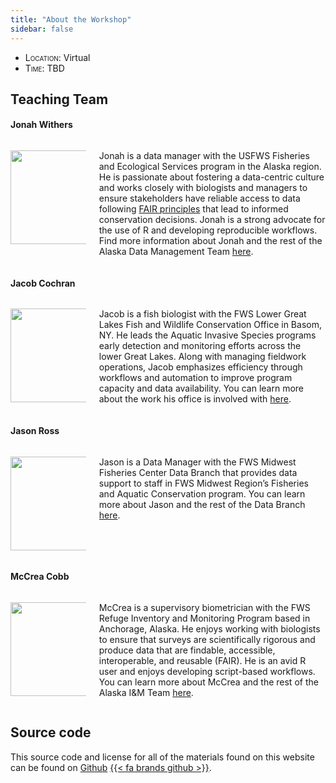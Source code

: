 ```yaml
---
title: "About the Workshop"
sidebar: false
---
```


- [Location:]{.smallcaps} Virtual
- [Time:]{.smallcaps} TBD


## Teaching Team

#### Jonah Withers
 
::: columns
 
::: {.column width="25%"}
 
![](assets/images/jonah.png){fig-alt="Photo of Jonah Withers." width=150}
:::
 
::: {.column width="75%"}

Jonah is a data manager with the USFWS Fisheries and Ecological Services program in the Alaska region. He is passionate about fostering a data-centric culture and works closely with biologists and managers to ensure stakeholders have reliable access to data following [FAIR principles](https://www.go-fair.org/fair-principles/) that lead to informed conservation decisions. Jonah is a strong advocate for the use of R and developing reproducible workflows. Find more information about Jonah and the rest of the Alaska Data Management Team [here](https://doimspp.sharepoint.com/sites/fws-FF07S00000-data/SitePages/Alaska-Region-Data-Management.aspx).

:::

:::

#### Jacob Cochran

::: columns

::: {.column width="25%"}

![](assets/images/jacob.png){fig-alt="Photo of Jacob Cochran." width=150} 

:::

::: {.column width="75%"}

Jacob is a fish biologist with the FWS Lower Great Lakes Fish and Wildlife Conservation Office in Basom, NY. He leads the Aquatic Invasive Species programs early detection and monitoring efforts across the lower Great Lakes. Along with managing fieldwork operations, Jacob emphasizes efficiency through workflows and automation to improve program capacity and data availability. You can learn more about the work his office is involved with [here](https://www.fws.gov/office/lower-great-lakes-fish-and-wildlife-conservation/about-us).

:::

:::

#### Jason Ross

::: columns

::: {.column width="25%"}

![](assets/images/jason.png){fig-alt="Photo of Jason Ross." width=150} 

:::

::: {.column width="75%"}

Jason is a Data Manager with the FWS Midwest Fisheries Center Data Branch that provides data support to staff in FWS Midwest Region’s Fisheries and Aquatic Conservation program. You can learn more about Jason and the rest of the Data Branch [here](https://doimspp.sharepoint.com/sites/doi-R3FACdata/SitePages/Staff-Biographies.aspx?CT=1736981247035&OR=OWA-NTB-Mail&CID=6a716ac7-9010-6927-9185-fdeb54e2e0dd).

:::

:::

#### McCrea Cobb

::: columns

::: {.column width="25%"}

![](assets/images/mccrea.png){fig-alt="Photo of McCrea Cobb." width=150} 

:::

::: {.column width="75%"}

McCrea is a supervisory biometrician with the FWS Refuge Inventory and Monitoring Program based in Anchorage, Alaska. He enjoys working with biologists to ensure that surveys are scientifically rigorous and produce data that are findable, accessible, interoperable, and reusable (FAIR). He is an avid R user and enjoys developing script-based workflows. You can learn more about McCrea and the rest of the Alaska I&M Team [here](https://doimspp.sharepoint.com/sites/AlaskaInventoryandMonitoring2/SitePages/Home-Alaska-Inventory-and-Monitoring.aspx). 

:::

:::

## Source code

This source code and license for all of the materials found on this website can be found on [Github](https://github.com/USFWS/intro-to-quarto) [{{< fa brands github >}}](https://github.com/USFWS/intro-to-quarto).